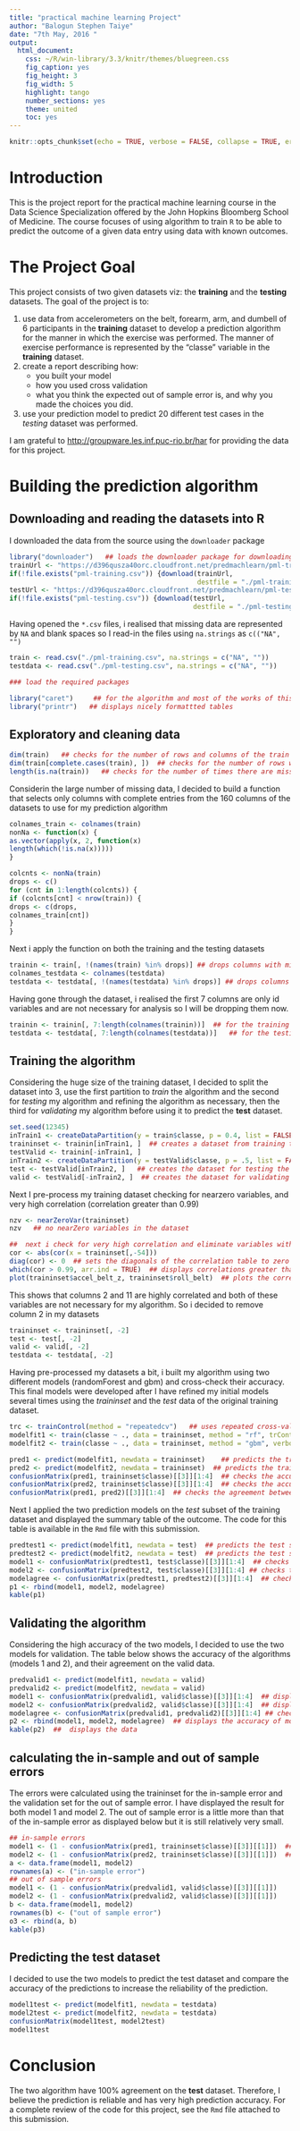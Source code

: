 ```yaml
---
title: "practical machine learning Project"
author: "Balogun Stephen Taiye"
date: "7th May, 2016 "
output: 
  html_document: 
    css: ~/R/win-library/3.3/knitr/themes/bluegreen.css
    fig_caption: yes
    fig_height: 3
    fig_width: 5
    highlight: tango
    number_sections: yes
    theme: united
    toc: yes
---
```


```r
knitr::opts_chunk$set(echo = TRUE, verbose = FALSE, collapse = TRUE, error = FALSE, message = FALSE, warning = FALSE)
```

# Introduction

This is the project report for the practical machine learning course in the Data Science Specialization offered by the John Hopkins Bloomberg School of Medicine.  The course focuses of using algorithm to train `R` to be able to predict the outcome of a given data entry using data with known outcomes.

# The Project Goal  

This project consists of two given datasets viz: the **training** and the **testing** datasets. The goal of the project is to:  

  #. use data from accelerometers on the belt, forearm, arm, and dumbell of 6 participants in the **training** dataset to develop a prediction algorithm for the manner in which the exercise was performed. The manner of exercise performance is represented by the "classe" variable in the **training** dataset. 
  #. create a report describing how:     
      * you built your model  
      *  how you used cross validation  
      *  what you think the expected out of sample error is, and why you made the choices you did.  
  #. use your prediction model to predict 20 different test cases in the *testing*  dataset was performed.   
  
  I am grateful to <http://groupware.les.inf.puc-rio.br/har> for providing the data for this project.  

  
#  Building the prediction algorithm

##  Downloading and reading the datasets into R

I downloaded the data from the source using the `downloader` package  
```r
library("downloader")   ## loads the downloader package for downloading the datasets
trainUrl <- "https://d396qusza40orc.cloudfront.net/predmachlearn/pml-training.csv"
if(!file.exists("pml-training.csv")) {download(trainUrl, 
                                               destfile = "./pml-training.csv")}
testUrl <- "https://d396qusza40orc.cloudfront.net/predmachlearn/pml-testing.csv"
if(!file.exists("pml-testing.csv")) {download(testUrl, 
                                              destfile = "./pml-testing.csv")}
```

Having opened the `*.csv` files, i realised that missing data are represented by `NA` and blank spaces so I read-in the files using `na.strings` as `c(("NA", "")`  
```r
train <- read.csv("./pml-training.csv", na.strings = c("NA", ""))
testdata <- read.csv("./pml-testing.csv", na.strings = c("NA", ""))

### load the required packages

library("caret")     ## for the algorithm and most of the works of this project
library("printr")   ## displays nicely formattted tables
```


## Exploratory and cleaning data
```r
dim(train)   ## checks for the number of rows and columns of the train data
dim(train[complete.cases(train), ])  ## checks for the number of rows with no missing data
length(is.na(train))   ## checks for the number of times there are missing entries
```

Considerin the large number of missing data, I decided to build a function that selects only columns with complete entries from the 160 columns of the datasets to use for my prediction algorithm 
```r
colnames_train <- colnames(train)
nonNa <- function(x) {
as.vector(apply(x, 2, function(x)
length(which(!is.na(x)))))
}

colcnts <- nonNa(train)
drops <- c()
for (cnt in 1:length(colcnts)) {
if (colcnts[cnt] < nrow(train)) {
drops <- c(drops, 
colnames_train[cnt])
}
}
```

Next i apply the function on both the training and the testing datasets

```r
trainin <- train[, !(names(train) %in% drops)] ## drops columns with missing entries for the training dataset
colnames_testdata <- colnames(testdata)
testdata <- testdata[, !(names(testdata) %in% drops)] ## drops columns with missing entries for the testing dataset 
```

Having gone through the dataset, i realised the first 7 columns are only id variables and are not necessary for analysis so I will be dropping them now.

```r
trainin <- trainin[, 7:length(colnames(trainin))]  ## for the training dataset
testdata <- testdata[, 7:length(colnames(testdata))]   ## for the testing dataset
```

##  Training the algorithm
Considering the huge size of the training dataset, I decided to split the dataset into 3, use the first partition to *train* the algorithm and the second for *testing* my algorithm and refining the algorithm as necessary, then the third for *validating* my algorithm before using it to predict the **test** dataset.  


```r
set.seed(12345)
inTrain1 <- createDataPartition(y = train$classe, p = 0.4, list = FALSE)
traininset <- trainin[inTrain1, ]  ## creates a dataset from training the algorithm
testValid <- trainin[-inTrain1, ]
inTrain2 <- createDataPartition(y = testValid$classe, p = .5, list = FALSE)
test <- testValid[inTrain2, ]   ## creates the dataset for testing the algorithm
valid <- testValid[-inTrain2, ]  ## creates the dataset for validating the algorithm 
```

Next I pre-process my training dataset checking for nearzero variables, and very high correlation (correlation greater than 0.99)

```r
nzv <- nearZeroVar(traininset)
nzv   ## no nearZero variables in the dataset

##  next i check for very high correlation and eliminate variables with correlations > 0.99.
cor <- abs(cor(x = traininset[,-54]))  
diag(cor) <- 0  ## sets the diagonals of the correlation table to zero (i.e. sets the correlation of the variable to itself to zero which ordinarily should be one)
which(cor > 0.99, arr.ind = TRUE)  ## displays correlations greater than 0.99
plot(traininset$accel_belt_z, traininset$roll_belt)  ## plots the correlated variables
```

This shows that columns 2 and 11 are highly correlated and both of these variables are not necessary for my algorithm. So i decided to remove column 2 in my datasets

```r
traininset <- traininset[, -2]
test <- test[, -2]
valid <- valid[, -2]
testdata <- testdata[, -2]
```

Having pre-processed my datasets a bit, i built my algorithm using two different models (randomForest and gbm) and cross-check their accuracy. This final models were developed after I have refined my initial models several times using the *traininset* and the *test* data of the original training dataset.

```r
trc <- trainControl(method = "repeatedcv")   ## uses repeated cross-validation for trainControl
modelfit1 <- train(classe ~ ., data = traininset, method = "rf", trControl = trc)
modelfit2 <- train(classe ~ ., data = traininset, method = "gbm", verbose = FALSE)
```
```r
pred1 <- predict(modelfit1, newdata = traininset)    ## predicts the traininset using model1
pred2 <- predict(modelfit2, newdata = traininset)  ## predicts the traininset using model2
confusionMatrix(pred1, traininset$classe)[[3]][1:4]  ## checks the accuracy of the first model
confusionMatrix(pred2, traininset$classe)[[3]][1:4]  ## checks the accuracy of the second model
confusionMatrix(pred1, pred2)[[3]][1:4]  ## checks the agreement between the two models
```

Next I applied the two prediction models on the *test* subset of the training dataset and displayed the summary table of the outcome. The code for this table is available in the `Rmd` file with this submission.
```r
predtest1 <- predict(modelfit1, newdata = test)  ## predicts the test subset of the training dataset
predtest2 <- predict(modelfit2, newdata = test)  ## predicts the test subset of the training daataset
model1 <- confusionMatrix(predtest1, test$classe)[[3]][1:4]  ## checks for the accuracy of the first model in predicting the test subset
model2 <- confusionMatrix(predtest2, test$classe)[[3]][1:4] ## checks the accurary of the second model in predicting the test subset
modelagree <- confusionMatrix(predtest1, predtest2)[[3]][1:4]  ## checks the agreement of both models
p1 <- rbind(model1, model2, modelagree)
kable(p1)
```

##  Validating the algorithm
Considering the high accuracy of the two models, I decided to use the two models for validation. The table below shows the accuracy of the algorithms (models 1 and 2), and their agreement on the valid data.
 
```r
predvalid1 <- predict(modelfit1, newdata = valid)
predvalid2 <- predict(modelfit2, newdata = valid)
model1 <- confusionMatrix(predvalid1, valid$classe)[[3]][1:4]  ## displays the accuracy of model1
model2 <- confusionMatrix(predvalid2, valid$classe)[[3]][1:4]  ## displays the accuracy of model2
modelagree <- confusionMatrix(predvalid1, predvalid2)[[3]][1:4] ## checks the agreement of both models
p2 <- rbind(model1, model2, modelagree)  ## displays the accuracy of model1, model 2 and the agreement between the two models for the "valid" data
kable(p2)  ##  displays the data
```


## calculating the in-sample and out of sample errors

The errors were calculated using the traininset for the in-sample error and the validation set for the out of sample error. I have displayed the result for both model 1 and model 2. The out of sample error is a little more than that of the in-sample error as displayed below but it is still relatively very small.

```r

## in-sample errors
model1 <- (1 - confusionMatrix(pred1, traininset$classe)[[3]][[1]])  ## for model1
model2 <- (1 - confusionMatrix(pred2, traininset$classe)[[3]][[1]])  ## for model2
a <- data.frame(model1, model2)
rownames(a) <- ("in-sample error")
## out of sample errors
model1 <- (1 - confusionMatrix(predvalid1, valid$classe)[[3]][[1]])
model2 <- (1 - confusionMatrix(predvalid2, valid$classe)[[3]][[1]])
b <- data.frame(model1, model2)
rownames(b) <- ("out of sample error")
o3 <- rbind(a, b)
kable(p3)
```

## Predicting the test dataset

I decided to use the two models to predict the test dataset and compare the accuracy of the predictions to increase the reliability of the prediction.

```r
model1test <- predict(modelfit1, newdata = testdata)
model2test <- predict(modelfit2, newdata = testdata)
confusionMatrix(model1test, model2test)
model1test
```


#  Conclusion

The two algorithm have 100% agreement on the **test** dataset. Therefore, I believe the prediction is reliable and has very high prediction accuracy. For a complete review of the code for this project, see the `Rmd` file attached to this submission.


